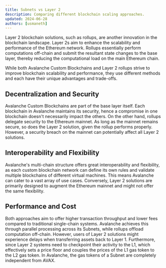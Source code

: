 ```yaml
---
title: Subnets vs Layer 2
description: Comparing different blockchain scaling approaches.
updated: 2024-06-28
authors: [usmaneth]
---
```


Layer 2 blockchain solutions, such as rollups, are another innovation in the blockchain landscape. Layer 2s aim to enhance the scalability and performance of the Ethereum network. Rollups essentially perform computations off-chain and submit the resultant state changes to the base layer, thereby reducing the computational load on the main Ethereum chain.

While both Avalanche Custom Blockchains and Layer 2 rollups strive to improve blockchain scalability and performance, they use different methods and each have their unique advantages and trade-offs. 

## Decentralization and Security

Avalanche Custom Blockchains are part of the base layer itself. Each blockchain in Avalanche maintains its security, hence a compromise in one blockchain doesn't necessarily impact the others. On the other hand, rollups delegate security to the Ethereum mainnet. As long as the mainnet remains secure, so does the Layer 2 solution, given the rollup performs properly. However, a security breach on the mainnet can potentially affect all Layer 2 solutions.

## Interoperability and Flexibility

Avalanche's multi-chain structure offers great interoperability and flexibility, as each custom blockchain network can define its own rules and validate multiple blockchains of different virtual machines. This means Avalanche can cater to a vast array of use cases. Conversely, Layer 2 solutions are primarily designed to augment the Ethereum mainnet and might not offer the same flexibility.

## Performance and Cost

Both approaches aim to offer higher transaction throughput and lower fees compared to traditional single-chain systems. Avalanche achieves this through parallel processing across its Subnets, while rollups offload computation off-chain. However, users of Layer 2 solutions might experience delays when transferring assets back to Layer 1. Furthermore, since Layer 2 systems need to checkpoint their activity to the L1, which effectively sets a price floor and couples the prices of the L1 gas token to the L2 gas token. In Avalanche, the gas tokens of a Subnet are completely independent from AVAX.
